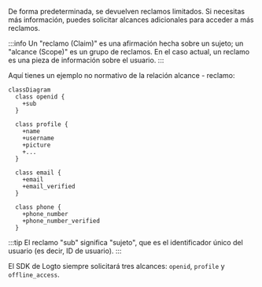 De forma predeterminada, se devuelven reclamos limitados. Si necesitas más información, puedes solicitar alcances adicionales para acceder a más reclamos.

:::info
Un "reclamo (Claim)" es una afirmación hecha sobre un sujeto; un "alcance (Scope)" es un grupo de reclamos. En el caso actual, un reclamo es una pieza de información sobre el usuario.
:::

Aquí tienes un ejemplo no normativo de la relación alcance - reclamo:

```mermaid
classDiagram
  class openid {
    +sub
  }

  class profile {
    +name
    +username
    +picture
    +...
  }

  class email {
    +email
    +email_verified
  }

  class phone {
    +phone_number
    +phone_number_verified
  }
```

:::tip
El reclamo "sub" significa "sujeto", que es el identificador único del usuario (es decir, ID de usuario).
:::

El SDK de Logto siempre solicitará tres alcances: `openid`, `profile` y `offline_access`.
